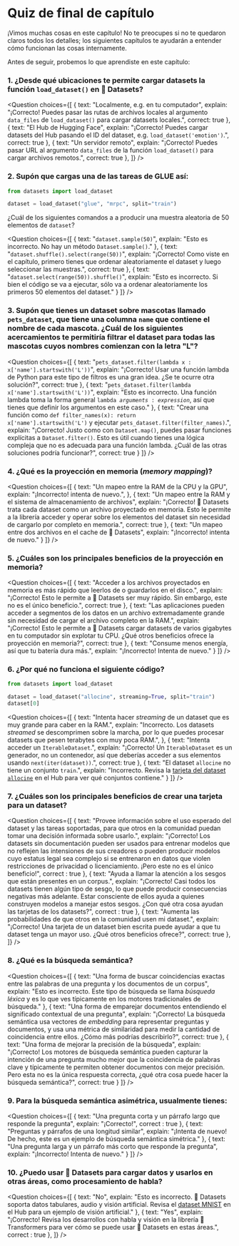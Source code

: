 <!-- DISABLE-FRONTMATTER-SECTIONS -->

# Quiz de final de capítulo

<CourseFloatingBanner
    chapter={5}
    classNames="absolute z-10 right-0 top-0"
/>

¡Vimos muchas cosas en este capítulo! No te preocupes si no te quedaron claros todos los detalles; los siguientes capítulos te ayudarán a entender cómo funcionan las cosas internamente.

Antes de seguir, probemos lo que aprendiste en este capítulo:

### 1. ¿Desde qué ubicaciones te permite cargar datasets la función `load_dataset()` en 🤗 Datasets?

<Question
	choices={[
		{
			text: "Localmente, e.g. en tu computador",
			explain: "¡Correcto! Puedes pasar las rutas de archivos locales al argumento <code>data_files</code> de <code>load_dataset()</code> para cargar datasets locales.",
			correct: true
		},
		{
			text: "El Hub de Hugging Face",
			explain: "¡Correcto! Puedes cargar datasets del Hub pasando el ID del dataset, e.g. <code>load_dataset('emotion')</code>.",
			correct: true
		},
		{
			text: "Un servidor remoto",
			explain: "¡Correcto! Puedes pasar URL al argumento <code>data_files</code> de la función <code>load_dataset()</code> para cargar archivos remotos.",
			correct: true
		},
	]}
/>

### 2. Supón que cargas una de las tareas de GLUE así:

```py
from datasets import load_dataset

dataset = load_dataset("glue", "mrpc", split="train")
```

¿Cuál de los siguientes comandos a a producir una muestra aleatoria de 50 elementos de `dataset`?

<Question
	choices={[
		{
			text: "<code>dataset.sample(50)</code>",
			explain: "Esto es incorrecto. No hay un método <code>Dataset.sample()</code>."
		},
		{
			text: "<code>dataset.shuffle().select(range(50))</code>",
			explain: "¡Correcto! Como viste en el capítulo, primero tienes que ordenar aleatoriamente el dataset y luego seleccionar las muestras.",
			correct: true
		},
		{
			text: "<code>dataset.select(range(50)).shuffle()</code>",
			explain: "Esto es incorrecto. Si bien el código se va a ejecutar, sólo va a ordenar aleatoriamente los primeros 50 elementos del dataset."
		}
	]}
/>

### 3. Supón que tienes un dataset sobre mascotas llamado `pets_dataset`, que tiene una columna `name` que contiene el nombre de cada mascota. ¿Cuál de los siguientes acercamientos te permitiría filtrar el dataset para todas las mascotas cuyos nombres comienzan con la letra "L"?

<Question
	choices={[
		{
			text: "<code>pets_dataset.filter(lambda x : x['name'].startswith('L'))</code>",
			explain: "¡Correcto! Usar una función lambda de Python para este tipo de filtros es una gran idea. ¿Se te ocurre otra solución?",
			correct: true
		},
		{
			text: "<code>pets_dataset.filter(lambda x['name'].startswith('L'))</code>",
			explain: "Esto es incorrecto. Una función lambda toma la forma general <code>lambda *arguments* : *expression*</code>, así que tienes que definir los argumentos en este caso."
		},
		{
			text: "Crear una función como <code>def filter_names(x): return x['name'].startswith('L')</code> y ejecutar <code>pets_dataset.filter(filter_names)</code>.",
			explain: "¡Correcto! Justo como con <code>Dataset.map()</code>, puedes pasar funciones explícitas a <code>Dataset.filter()</code>. Esto es útil cuando tienes una lógica compleja que no es adecuada para una función lambda. ¿Cuál de las otras soluciones podría funcionar?",
			correct: true
		}
	]}
/>

### 4. ¿Qué es la proyección en memoria (_memory mapping_)?

<Question
	choices={[
		{
			text: "Un mapeo entre la RAM de la CPU y la GPU",
			explain: "¡Incorrecto! intenta de nuevo.",
		},
		{
			text: "Un mapeo entre la RAM y el sistema de almacenamiento de archivos",
			explain: "¡Correcto! 🤗 Datasets trata cada dataset como un archivo proyectado en memoria. Esto le permite a la librería acceder y operar sobre los elementos del dataset sin necesidad de cargarlo por completo en memoria.",
			correct: true
		},
		{
			text: "Un mapeo entre dos archivos en el cache de 🤗 Datasets",
			explain: "¡Incorrecto! intenta de nuevo."
		}
	]}
/>

### 5. ¿Cuáles son los principales beneficios de la proyección en memoria?

<Question
	choices={[
		{
			text: "Acceder a los archivos proyectados en memoria es más rápido que leerlos de o guardarlos en el disco.",
			explain: "¡Correcto! Esto le permite a 🤗 Datasets ser muy rápido. Sin embargo, este no es el único beneficio.",
			correct: true
		},
		{
			text: "Las aplicaciones pueden acceder a segmentos de los datos en un archivo extremadamente grande sin necesidad de cargar el archivo completo en la RAM.",
			explain: "¡Correcto! Esto le permite a 🤗 Datasets cargar datasets de varios gigabytes en tu computador sin explotar tu CPU. ¿Qué otros beneficios ofrece la proyección en memoria?",
			correct: true
		},
		{
			text: "Consume menos energía, así que tu batería dura más.",
			explain: "¡Incorrecto! Intenta de nuevo."
		}
	]}
/>

### 6. ¿Por qué no funciona el siguiente código?

```py
from datasets import load_dataset

dataset = load_dataset("allocine", streaming=True, split="train")
dataset[0]
```

<Question
	choices={[
		{
			text: "Intenta hacer _streaming_ de un dataset que es muy grande para caber en la RAM.",
			explain: "Incorrecto. Los datasets _streamed_ se descomprimen sobre la marcha, por lo que puedes procesar datasets que pesen terabytes con muy poca RAM.",
		},
		{
			text: "Intenta acceder un <code>IterableDataset</code>.",
			explain: "¡Correcto! Un <code>IterableDataset</code> es un generador, no un contenedor, así que deberías acceder a sus elementos usando <code>next(iter(dataset))</code>.",
			correct: true
		},
		{
			text: "El dataset <code>allocine</code> no tiene un conjunto <code>train</code>.",
			explain: "Incorrecto. Revisa la [tarjeta del dataset <code>allocine</code>](https://huggingface.co/datasets/allocine) en el Hub para ver qué conjuntos contiene."
		}
	]}
/>

### 7. ¿Cuáles son los principales beneficios de crear una tarjeta para un dataset?

<Question
	choices={[
		{
			text: "Provee información sobre el uso esperado del dataset y las tareas soportadas, para que otros en la comunidad puedan tomar una decisión informada sobre usarlo.",
			explain: "¡Correcto! Los datasets sin documentación pueden ser usados para entrenar modelos que no reflejen las intensiones de sus creadores o pueden producir modelos cuyo estatus legal sea complejo si se entrenaron en datos que violen restricciones de privacidad o licenciamiento. ¡Pero este no es el único beneficio!",
			correct : true
		},
		{
			text: "Ayuda a llamar la atención a los sesgos que están presentes en un corpus.",
			explain: "¡Correcto! Casi todos los datasets tienen algún tipo de sesgo, lo que puede producir consecuencias negativas más adelante. Estar consciente de ellos ayuda a quienes construyen modelos a manejar estos sesgos. ¿Con qué otra cosa ayudan las tarjetas de los datasets?",
			correct : true
		},
		{
			text: "Aumenta las probabilidades de que otros en la comunidad usen mi dataset.",
			explain: "¡Correcto! Una tarjeta de un dataset bien escrita puede ayudar a que tu dataset tenga un mayor uso. ¿Qué otros beneficios ofrece?",
			correct: true
		},
	]}
/>


### 8. ¿Qué es la búsqueda semántica?

<Question
	choices={[
		{
			text: "Una forma de buscar coincidencias exactas entre las palabras de una pregunta y los documentos de un corpus",
			explain: "Esto es incorrecto. Este tipo de búsqueda se llama *búsqueda léxica* y es lo que ves típicamente en los motores tradicionales de búsqueda."
		},
		{
			text: "Una forma de emparejar documentos entendiendo el significado contextual de una pregunta",
			explain: "¡Correcto! La búsqueda semántica usa vectores de _embedding_ para representar preguntas y documentos, y usa una métrica de similaridad para medir la cantidad de coincidencia entre ellos. ¿Cómo más podrías describirlo?",
			correct: true
		},
		{
			text: "Una forma de mejorar la precisión de la búsqueda",
			explain: "¡Correcto! Los motores de búsqueda semántica pueden capturar la intención de una pregunta mucho mejor que la coincidencia de palabras clave y típicamente te permiten obtener documentos con mejor precisión. Pero esta no es la única respuesta correcta, ¿qué otra cosa puede hacer la búsqueda semántica?",
			correct: true
		}
	]}
/>

### 9. Para la búsqueda semántica asimétrica, usualmente tienes:

<Question
	choices={[
		{
			text: "Una pregunta corta y un párrafo largo que responde la pregunta",
			explain: "¡Correcto!",
			correct : true
		},
		{
			text: "Preguntas y párrafos de una longitud similar",
			explain: "¡Intenta de nuevo! De hecho, este es un ejemplo de búsqueda semántica simétrica."
		},
		{
			text: "Una pregunta larga y un párrafo más corto que responde la pregunta",
			explain: "¡Incorrecto! Intenta de nuevo."
		}
	]}
/>

### 10. ¿Puedo usar 🤗 Datasets para cargar datos y usarlos en otras áreas, como procesamiento de habla?

<Question
	choices={[
		{
			text: "No",
			explain: "Esto es incorrecto. 🤗 Datasets soporta datos tabulares, audio y visión artificial. Revisa el <a  href='https://huggingface.co/datasets/mnist'>dataset MNIST</a> en el Hub para un ejemplo de visión artificial."
		},
		{
			text: "Yes",
			explain: "¡Correcto! Revisa los desarrollos con habla y visión en la librería 🤗 Transformers para ver cómo se puede usar 🤗 Datasets en estas áreas.",
			correct : true
		},
	]}
/>
